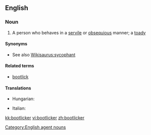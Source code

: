 ==English==

===Noun===
{{en-noun}}

# A person who behaves in a [[servile]] or [[obsequious]] manner; a [[toady]]

====Synonyms====
* See also [[Wikisaurus:sycophant]]

====Related terms====
*[[bootlick]]

====Translations====
{{trans-top|bootlick}}
* Hungarian: {{t-|hu|talpnyaló}}
{{trans-mid}}
* Italian: {{t+|it|ruffiano|m}}
{{trans-bottom}}

[[Category:English agent nouns]]

[[kk:bootlicker]]
[[vi:bootlicker]]
[[zh:bootlicker]]